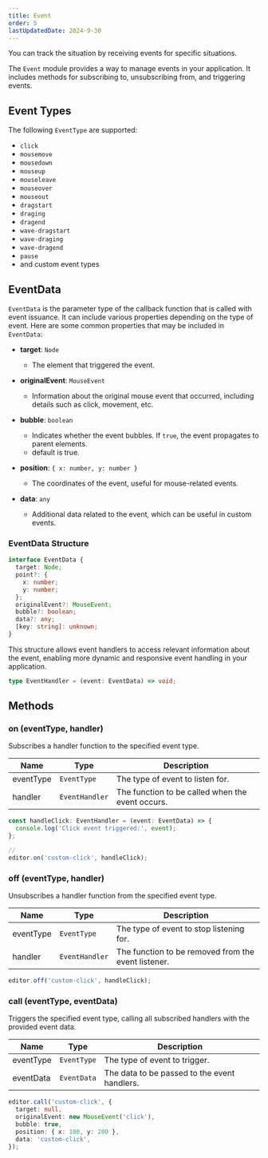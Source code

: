 ```yaml
---
title: Event
order: 5
lastUpdatedDate: 2024-9-30
---
```


You can track the situation by receiving events for specific situations.

The `Event` module provides a way to manage events in your application. It includes methods for subscribing to, unsubscribing from, and triggering events.

## Event Types

The following `EventType` are supported:

- `click`
- `mousemove`
- `mousedown`
- `mouseup`
- `mouseleave`
- `mouseover`
- `mouseout`
- `dragstart`
- `draging`
- `dragend`
- `wave-dragstart`
- `wave-draging`
- `wave-dragend`
- `pause`
- and custom event types

## EventData

`EventData` is the parameter type of the callback function that is called with event issuance.
It can include various properties depending on the type of event.
Here are some common properties that may be included in `EventData`:

- **target**: `Node`

  - The element that triggered the event.

- **originalEvent**: `MouseEvent`

  - Information about the original mouse event that occurred, including details such as click, movement, etc.

- **bubble**: `boolean`

  - Indicates whether the event bubbles.
    If `true`, the event propagates to parent elements.
  - default is true.

- **position**: `{ x: number, y: number }`

  - The coordinates of the event, useful for mouse-related events.

- **data**: `any`

  - Additional data related to the event, which can be useful in custom events.

### EventData Structure

```typescript
interface EventData {
  target: Node;
  point?: {
    x: number;
    y: number;
  };
  originalEvent?: MouseEvent;
  bubble?: boolean;
  data?: any;
  [key: string]: unknown;
}
```

This structure allows event handlers to access relevant information about the event, enabling more dynamic and responsive event handling in your application.

```ts
type EventHandler = (event: EventData) => void;
```

## Methods

### on (eventType, handler)

Subscribes a handler function to the specified event type.

| Name      | Type           | Description                                      |
| --------- | -------------- | ------------------------------------------------ |
| eventType | `EventType`    | The type of event to listen for.                 |
| handler   | `EventHandler` | The function to be called when the event occurs. |

```ts
const handleClick: EventHandler = (event: EventData) => {
  console.log('Click event triggered:', event);
};

//
editor.on('custom-click', handleClick);
```

### off (eventType, handler)

Unsubscribes a handler function from the specified event type.

| Name      | Type           | Description                                         |
| --------- | -------------- | --------------------------------------------------- |
| eventType | `EventType`    | The type of event to stop listening for.            |
| handler   | `EventHandler` | The function to be removed from the event listener. |

```ts
editor.off('custom-click', handleClick);
```

### call (eventType, eventData)

Triggers the specified event type, calling all subscribed handlers with the provided event data.

| Name      | Type        | Description                                  |
| --------- | ----------- | -------------------------------------------- |
| eventType | `EventType` | The type of event to trigger.                |
| eventData | `EventData` | The data to be passed to the event handlers. |

```ts
editor.call('custom-click', {
  target: null,
  originalEvent: new MouseEvent('click'),
  bubble: true,
  position: { x: 100, y: 200 },
  data: 'custom-click',
});
```
